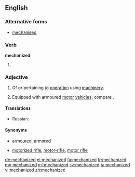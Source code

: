 ==English==

===Alternative forms===
* [[mechanised]]

===Verb===
'''mechanized'''

# {{past of|mechanize}}

===Adjective===
{{en-adj}}

# Of or pertaining to [[operation]] using [[machinery]].
# {{military}} Equipped with armoured [[motor]] [[vehicle]]s; compare {{term|motorized||equipped with unarmoured vehicles}}.

====Translations====
{{trans-top|of or pertaining to operation using machinery}}
* Russian: {{t+|ru|механизированный|tr=mexanizírovannyj}}
{{trans-mid}}
{{trans-bottom}}

{{trans-top|equipped with armoured motor vehicles}}
{{trans-mid}}
{{trans-bottom}}

====Synonyms====
* {{sense|military}} [[armoured]], [[armored]]
* {{sense|military}} [[motorized rifle]], [[motor-rifle]], [[motor rifle]] {{qualifier|Soviet|Russian}}

[[de:mechanized]]
[[et:mechanized]]
[[fa:mechanized]]
[[fr:mechanized]]
[[mg:mechanized]]
[[ml:mechanized]]
[[sv:mechanized]]
[[ta:mechanized]]
[[vi:mechanized]]
[[zh:mechanized]]